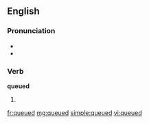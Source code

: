 ==English==

===Pronunciation===
* {{IPA|/kjuːd/}}
* {{homophones|cued}}

===Verb===
'''queued'''

# {{past of|[[queue]]}}

[[fr:queued]]
[[mg:queued]]
[[simple:queued]]
[[vi:queued]]